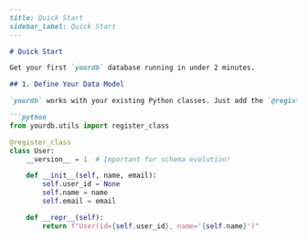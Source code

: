 ```markdown
---
title: Quick Start
sidebar_label: Quick Start
---

# Quick Start

Get your first `yourdb` database running in under 2 minutes.

## 1. Define Your Data Model

`yourdb` works with your existing Python classes. Just add the `@register_class` decorator.

```python
from yourdb.utils import register_class

@register_class
class User:
    __version__ = 1  # Important for schema evolution!

    def __init__(self, name, email):
        self.user_id = None
        self.name = name
        self.email = email

    def __repr__(self):
        return f"User(id={self.user_id}, name='{self.name}')"